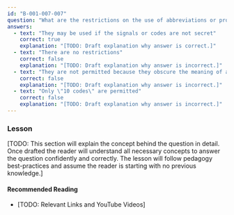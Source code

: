 ```yaml
---
id: "B-001-007-007"
question: "What are the restrictions on the use of abbreviations or procedural signals in the amateur radio service?"
answers:
  - text: "They may be used if the signals or codes are not secret"
    correct: true
    explanation: "[TODO: Draft explanation why answer is correct.]"
  - text: "There are no restrictions"
    correct: false
    explanation: "[TODO: Draft explanation why answer is incorrect.]"
  - text: "They are not permitted because they obscure the meaning of a message to government monitoring stations"
    correct: false
    explanation: "[TODO: Draft explanation why answer is incorrect.]"
  - text: "Only \"10 codes\" are permitted"
    correct: false
    explanation: "[TODO: Draft explanation why answer is incorrect.]"
---
```


### Lesson

[TODO: This section will explain the concept behind the question in detail. Once drafted the reader will understand all necessary concepts to answer the question confidently and correctly. The lesson will follow pedagogy best-practices and assume the reader is starting with no previous knowledge.]

#### Recommended Reading

- [TODO: Relevant Links and YouTube Videos]
